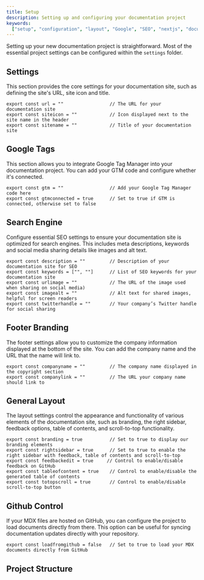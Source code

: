 ```yaml
---
title: Setup
description: Setting up and configuring your documentation project
keywords:
  ["setup", "configuration", "layout", "Google", "SEO", "nextjs", "documents"]
---
```


Setting up your new documentation project is straightforward. Most of the essential project settings can be configured within the `settings` folder.

## Settings

This section provides the core settings for your documentation site, such as defining the site's URL, site icon and title.

```tsx showLineNumbers
export const url = ""                 // The URL for your documentation site
export const siteicon = ""            // Icon displayed next to the site name in the header
export const sitename = ""            // Title of your documentation site
```

## Google Tags

This section allows you to integrate Google Tag Manager into your documentation project. You can add your GTM code and configure whether it's connected.

```tsx showLineNumbers
export const gtm = ""                 // Add your Google Tag Manager code here
export const gtmconnected = true      // Set to true if GTM is connected, otherwise set to false
```

## Search Engine

Configure essential SEO settings to ensure your documentation site is optimized for search engines. This includes meta descriptions, keywords and social media sharing details like images and alt text.

```tsx showLineNumbers
export const description = ""         // Description of your documentation site for SEO
export const keywords = ["", ""]      // List of SEO keywords for your documentation site
export const urlimage = ""            // The URL of the image used when sharing on social media)
export const imagealt = ""            // Alt text for shared images, helpful for screen readers
export const twitterhandle = ""       // Your company’s Twitter handle for social sharing
```

## Footer Branding

The footer settings allow you to customize the company information displayed at the bottom of the site. You can add the company name and the URL that the name will link to.

```tsx showLineNumbers
export const companyname = ""         // The company name displayed in the copyright section
export const companylink = ""         // The URL your company name should link to
```

## General Layout

The layout settings control the appearance and functionality of various elements of the documentation site, such as branding, the right sidebar, feedback options, table of contents, and scroll-to-top functionality.

```tsx showLineNumbers
export const branding = true          // Set to true to display our branding elements
export const rightsidebar = true      // Set to true to enable the right sidebar with feedback, table of contents and scroll-to-top
export const feedbackedit = true     // Control to enable/disable feedback on GitHub
export const tableofcontent = true    // Control to enable/disable the generated table of contents
export const totopscroll = true       // Control to enable/disable scroll-to-top button
```

## Github Control

If your MDX files are hosted on GitHub, you can configure the project to load documents directly from there. This option can be useful for syncing documentation updates directly with your repository.

```tsx showLineNumbers
export const loadfromgithub = false   // Set to true to load your MDX documents directly from GitHub
```

## Project Structure

<CardGrid>
  <Card
    title="Navigation"
    href="/docs/navigation"
    icon="alignJustify"
    variant="small"
    description="Creating your navigation"
  />
</CardGrid>
